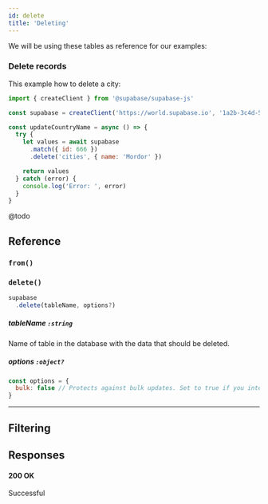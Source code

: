 ```yaml
---
id: delete
title: 'Deleting'
---
```





We will be using these tables as reference for our examples:

<DummyData />



### Delete records

This example how to delete a city:

<!-- prettier-ignore -->
```js {8-9}
import { createClient } from '@supabase/supabase-js'

const supabase = createClient('https://world.supabase.io', '1a2b-3c4d-5e6f-7g8h')

const updateCountryName = async () => {
  try {
    let values = await supabase
      .match({ id: 666 })
      .delete('cities', { name: 'Mordor' })

    return values
  } catch (error) {
    console.log('Error: ', error)
  }
}
```

<Collapsable title="Toggle Example Response">

@todo

</Collapsable>


## Reference

### `from()`
<FromFunction verb='delete' />

### `delete()`
```js
supabase
  .delete(tableName, options?)
```

##### tableName `:string`  
Name of table in the database with the data that should be deleted.

##### options `:object?`   

```js
const options = {
  bulk: false // Protects against bulk updates. Set to true if you intend to perform a bulk change.
}
```

----


## Filtering

<CommonFilters verb="delete" />

## Responses

#### 200 OK
Successful

<CommonResponses />